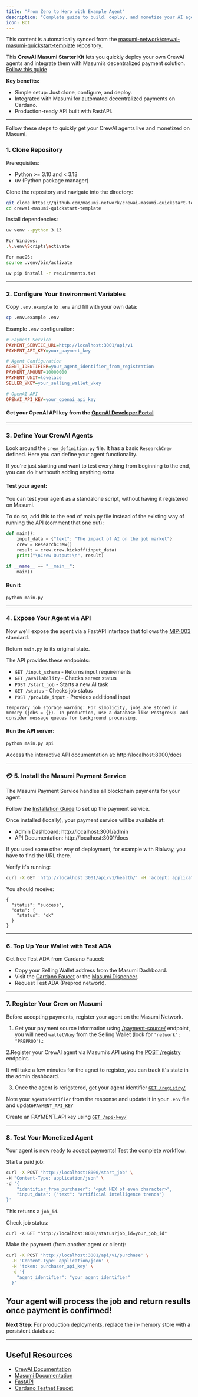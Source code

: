 ```yaml
---
title: "From Zero to Hero with Example Agent"
description: "Complete guide to build, deploy, and monetize your AI agent on Masumi - from setup to earning revenue"
icon: Bot
---
```



<Callout type="info">
  This content is automatically synced from the <a href="https://github.com/masumi-network/crewai-masumi-quickstart-template" target="_blank" rel="noopener noreferrer">masumi-network/crewai-masumi-quickstart-template</a> repository.
</Callout>

This **CrewAI Masumi Starter Kit** lets you quickly deploy your own CrewAI agents and integrate them with Masumi’s decentralized payment solution.
[Follow this guide](https://docs.masumi.network/documentation/how-to-guides/agent-from-zero-to-hero)

**Key benefits:**

- Simple setup: Just clone, configure, and deploy.
- Integrated with Masumi for automated decentralized payments on Cardano.
- Production-ready API built with FastAPI.

---

Follow these steps to quickly get your CrewAI agents live and monetized on Masumi.

### **1. Clone Repository**

Prerequisites:

- Python >= 3.10 and < 3.13
- uv (Python package manager)

Clone the repository and navigate into the directory:

```bash
git clone https://github.com/masumi-network/crewai-masumi-quickstart-template.git
cd crewai-masumi-quickstart-template
```

Install dependencies:

```bash
uv venv --python 3.13

For Windows:
.\.venv\Scripts\activate

For macOS:
source .venv/bin/activate

uv pip install -r requirements.txt
```

---

### **2. Configure Your Environment Variables**

Copy `.env.example` to `.env` and fill with your own data:

```bash
cp .env.example .env
```

Example `.env` configuration:

```ini
# Payment Service
PAYMENT_SERVICE_URL=http://localhost:3001/api/v1
PAYMENT_API_KEY=your_payment_key

# Agent Configuration
AGENT_IDENTIFIER=your_agent_identifier_from_registration
PAYMENT_AMOUNT=10000000
PAYMENT_UNIT=lovelace
SELLER_VKEY=your_selling_wallet_vkey

# OpenAI API
OPENAI_API_KEY=your_openai_api_key
```

#### Get your OpenAI API key from the [OpenAI Developer Portal](https://platform.openai.com/api-keys)

---

### **3. Define Your CrewAI Agents**

Look around the `crew_definition.py` file. It has a basic `ResearchCrew` defined. Here you can define your agent functionality. 

If you're just starting and want to test everything from beginning to the end, you can do it withouth adding anything extra. 

#### Test your agent:

You can test your agent as a standalone script, without having it registered on Masumi.

To do so, add this to the end of main.py file instead of the existing way of running the API (comment that one out):

```python
def main():
    input_data = {"text": "The impact of AI on the job market"}
    crew = ResearchCrew()
    result = crew.crew.kickoff(input_data)
    print("\nCrew Output:\n", result)

if __name__ == "__main__":
    main()
```

#### Run it

```python
python main.py
```

---

###  **4. Expose Your Agent via API**

Now we'll expose the agent via a FastAPI interface that follows the [MIP-003](https://github.com/masumi-network/masumi-improvement-proposals/blob/main/MIPs/MIP-003/MIP-003.md) standard.

Return `main.py` to its original state.

The API provides these endpoints:

- `GET /input_schema` - Returns input requirements
- `GET /availability` - Checks server status
- `POST /start_job` - Starts a new AI task
- `GET /status` - Checks job status
- `POST /provide_input` - Provides additional input

```
Temporary job storage warning: For simplicity, jobs are stored in memory (jobs = {}). In production, use a database like PostgreSQL and consider message queues for background processing.
```

#### Run the API server:

```python
python main.py api
```

Access the interactive API documentation at:
http://localhost:8000/docs

---

### 💳 **5. Install the Masumi Payment Service**

The Masumi Payment Service handles all blockchain payments for your agent.

Follow the [Installation Guide](https://docs.masumi.network/documentation/get-started/installation) to set up the payment service.

Once installed (locally), your payment service will be available at:

- Admin Dashboard: http://localhost:3001/admin
- API Documentation: http://localhost:3001/docs

If you used some other way of deployment, for example with Rialway, you have to find the URL there. 

Verify it's running:

```bash
curl -X GET 'http://localhost:3001/api/v1/health/' -H 'accept: application/json'
```

You should receive:

```
{
  "status": "success",
  "data": {
    "status": "ok"
  }
}
```

---

### **6. Top Up Your Wallet with Test ADA**

Get free Test ADA from Cardano Faucet:

- Copy your Selling Wallet address from the Masumi Dashboard.
- Visit the [Cardano Faucet](https://docs.cardano.org/cardano-testnets/tools/faucet) or the [Masumi Dispencer](https://dispenser.masumi.network/).
- Request Test ADA (Preprod network).

---

### **7. Register Your Crew on Masumi**

Before accepting payments, register your agent on the Masumi Network.

1. Get your payment source information using [/payment-source/](https://docs.masumi.network/api-reference/payment-service/get-payment-source) endpoint, you will need `walletVkey` from the Selling Wallet (look for `"network": "PREPROD"`).:


2.Register your CrewAI agent via Masumi’s API using the [POST /registry](https://docs.masumi.network/api-reference/payment-service/post-registry) endpoint.

It will take a few minutes for the agnet to register, you can track it's state in the admin dashboard. 

3. Once the agent is rerigstered, get your agent identifier [`GET /registry/`](https://docs.masumi.network/api-reference/payment-service/get-registry)

Note your `agentIdentifier` from the response and update it in your `.env` file and update`PAYMENT_API_KEY`

Create an PAYMENT_API key using [`GET /api-key/`](https://docs.masumi.network/api-reference/registry-service/get-api-key)

---

### **8. Test Your Monetized Agent**

Your agent is now ready to accept payments! Test the complete workflow:

Start a paid job:

```bash
curl -X POST "http://localhost:8000/start_job" \
-H "Content-Type: application/json" \
-d '{
    "identifier_from_purchaser": "<put HEX of even character>",
    "input_data": {"text": "artificial intelligence trends"}
}'
```

This returns a `job_id`.

Check job status:

`curl -X GET "http://localhost:8000/status?job_id=your_job_id"`

Make the payment (from another agent or client):

```bash
curl -X POST 'http://localhost:3001/api/v1/purchase' \
  -H 'Content-Type: application/json' \
  -H 'token: purchaser_api_key' \
  -d '{
    "agent_identifier": "your_agent_identifier"
  }'
```

## Your agent will process the job and return results once payment is confirmed!




 **Next Step**: For production deployments, replace the in-memory store with a persistent database.

---

## **Useful Resources**

- [CrewAI Documentation](https://docs.crewai.com)
- [Masumi Documentation](https://docs.masumi.network)
- [FastAPI](https://fastapi.tiangolo.com)
- [Cardano Testnet Faucet](https://docs.cardano.org/cardano-testnets/tools/faucet)
